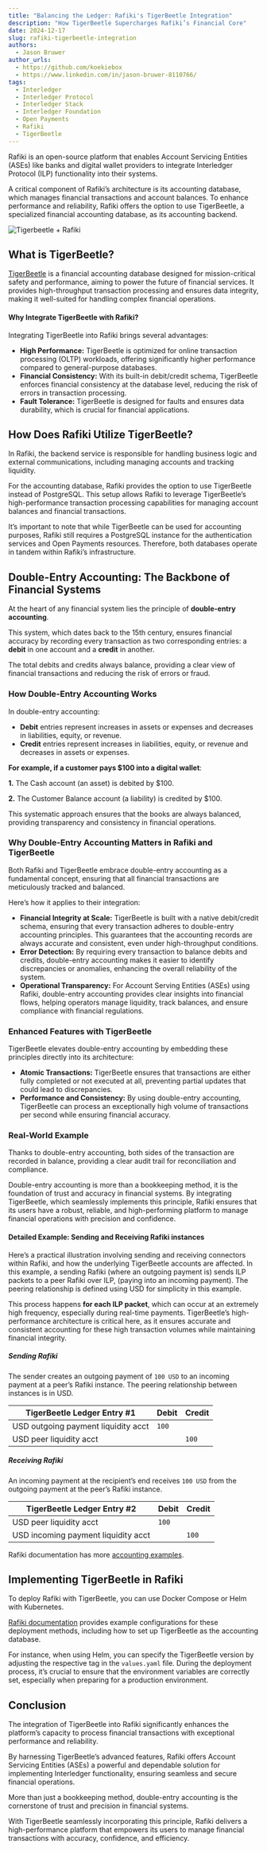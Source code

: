 ```yaml
---
title: "Balancing the Ledger: Rafiki's TigerBeetle Integration"
description: "How TigerBeetle Supercharges Rafiki’s Financial Core"
date: 2024-12-17
slug: rafiki-tigerbeetle-integration
authors:
  - Jason Bruwer
author_urls:
  - https://github.com/koekiebox
  - https://www.linkedin.com/in/jason-bruwer-8110766/
tags:
  - Interledger
  - Interledger Protocol
  - Interledger Stack
  - Interledger Foundation
  - Open Payments
  - Rafiki
  - TigerBeetle
---
```


Rafiki is an open-source platform that enables Account Servicing Entities (ASEs) like banks and digital wallet providers to integrate Interledger Protocol (ILP) functionality into their systems.

A critical component of Rafiki’s architecture is its accounting database, which manages financial transactions and account balances. To enhance performance and reliability, Rafiki offers the option to use TigerBeetle, a specialized financial accounting database, as its accounting backend.

![Tigerbeetle + Rafiki](/developers/img/blog/2024-12-17/tigerbeetle.png)


## What is TigerBeetle?
[TigerBeetle](https://tigerbeetle.com/) is a financial accounting database designed for mission-critical safety and performance, aiming to power the future of financial services. It provides high-throughput transaction processing and ensures data integrity, making it well-suited for handling complex financial operations.

#### Why Integrate TigerBeetle with Rafiki?
Integrating TigerBeetle into Rafiki brings several advantages:
- **High Performance:** TigerBeetle is optimized for online transaction processing (OLTP) workloads, offering significantly higher performance compared to general-purpose databases.
- **Financial Consistency:** With its built-in debit/credit schema, TigerBeetle enforces financial consistency at the database level, reducing the risk of errors in transaction processing.
- **Fault Tolerance:** TigerBeetle is designed for faults and ensures data durability, which is crucial for financial applications.


## How Does Rafiki Utilize TigerBeetle?
In Rafiki, the backend service is responsible for handling business logic and external communications, including managing accounts and tracking liquidity.

For the accounting database, Rafiki provides the option to use TigerBeetle instead of PostgreSQL.
This setup allows Rafiki to leverage TigerBeetle’s high-performance transaction processing capabilities for managing account balances and financial transactions.

It’s important to note that while TigerBeetle can be used for accounting purposes, Rafiki still requires a PostgreSQL instance for the authentication services and Open Payments resources.
Therefore, both databases operate in tandem within Rafiki’s infrastructure.

## Double-Entry Accounting: The Backbone of Financial Systems
At the heart of any financial system lies the principle of **double-entry accounting**.

This system, which dates back to the 15th century, ensures financial accuracy by recording every transaction as two corresponding entries: a **debit** in one account and a **credit** in another.

The total debits and credits always balance, providing a clear view of financial transactions and reducing the risk of errors or fraud.

### How Double-Entry Accounting Works
In double-entry accounting:
- **Debit** entries represent increases in assets or expenses and decreases in liabilities, equity, or revenue.
- **Credit** entries represent increases in liabilities, equity, or revenue and decreases in assets or expenses.

__For example, if a customer pays $100 into a digital wallet__:

**1.** The Cash account (an asset) is debited by $100.

**2.** The Customer Balance account (a liability) is credited by $100.

This systematic approach ensures that the books are always balanced, providing transparency and consistency in financial operations.

### Why Double-Entry Accounting Matters in Rafiki and TigerBeetle
Both Rafiki and TigerBeetle embrace double-entry accounting as a fundamental concept, ensuring that all financial transactions are meticulously tracked and balanced.

Here’s how it applies to their integration:
- **Financial Integrity at Scale:** TigerBeetle is built with a native debit/credit schema, ensuring that every transaction adheres to double-entry accounting principles. This guarantees that the accounting records are always accurate and consistent, even under high-throughput conditions.
- **Error Detection:** By requiring every transaction to balance debits and credits, double-entry accounting makes it easier to identify discrepancies or anomalies, enhancing the overall reliability of the system.
- **Operational Transparency:** For Account Serving Entities (ASEs) using Rafiki, double-entry accounting provides clear insights into financial flows, helping operators manage liquidity, track balances, and ensure compliance with financial regulations.

### Enhanced Features with TigerBeetle
TigerBeetle elevates double-entry accounting by embedding these principles directly into its architecture:

- **Atomic Transactions:** TigerBeetle ensures that transactions are either fully completed or not executed at all, preventing partial updates that could lead to discrepancies.
- **Performance and Consistency:** By using double-entry accounting, TigerBeetle can process an exceptionally high volume of transactions per second while ensuring financial accuracy.

### Real-World Example
Thanks to double-entry accounting, both sides of the transaction are recorded in balance, providing a clear audit trail for reconciliation and compliance.

Double-entry accounting is more than a bookkeeping method, it is the foundation of trust and accuracy in financial systems. By integrating TigerBeetle, which seamlessly implements this principle, Rafiki ensures that its users have a robust, reliable, and high-performing platform to manage financial operations with precision and confidence.

#### Detailed Example: Sending and Receiving Rafiki instances
Here’s a practical illustration involving sending and receiving connectors within Rafiki, and how the underlying TigerBeetle accounts are affected. In this example, a sending Rafiki (where an outgoing payment is) sends ILP packets to a peer Rafiki over ILP, (paying into an incoming payment). The peering relationship is defined using USD for simplicity in this example.

This process happens **for each ILP packet**, which can occur at an extremely high frequency, especially during real-time payments. TigerBeetle’s high-performance architecture is critical here, as it ensures accurate and consistent accounting for these high transaction volumes while maintaining financial integrity.

##### Sending Rafiki
The sender creates an outgoing payment of `100 USD` to an incoming payment at a peer’s Rafiki instance. The peering relationship between instances is in USD.

| TigerBeetle Ledger Entry #1         | Debit    | Credit  |
|-------------------------------------|----------|---------|
| USD outgoing payment liquidity acct | `100`    |         |
| USD peer liquidity acct             |          | `100`   |

##### Receiving Rafiki
An incoming payment at the recipient’s end receives `100 USD` from the outgoing payment at the peer’s Rafiki instance.

| TigerBeetle Ledger Entry #2         | Debit    | Credit  |
|-------------------------------------|----------|---------|
| USD peer liquidity acct             | `100`    |         |
| USD incoming payment liquidity acct |          | `100`   |

Rafiki documentation has more [accounting examples](https://rafiki.dev/overview/concepts/accounting).

## Implementing TigerBeetle in Rafiki
To deploy Rafiki with TigerBeetle, you can use Docker Compose or Helm with Kubernetes.

[Rafiki documentation](https://rafiki.dev/) provides example configurations for these deployment methods, including how to set up TigerBeetle as the accounting database.

For instance, when using Helm, you can specify the TigerBeetle version by adjusting the respective tag in the `values.yaml` file.
During the deployment process, it’s crucial to ensure that the environment variables are correctly set, especially when preparing for a production environment.

## Conclusion
The integration of TigerBeetle into Rafiki significantly enhances the platform’s capacity to process financial transactions with exceptional performance and reliability.

By harnessing TigerBeetle’s advanced features, Rafiki offers Account Servicing Entities (ASEs) a powerful and dependable solution for implementing Interledger functionality, ensuring seamless and secure financial operations.

More than just a bookkeeping method, double-entry accounting is the cornerstone of trust and precision in financial systems.

With TigerBeetle seamlessly incorporating this principle, Rafiki delivers a high-performance platform that empowers its users to manage financial transactions with accuracy, confidence, and efficiency.
